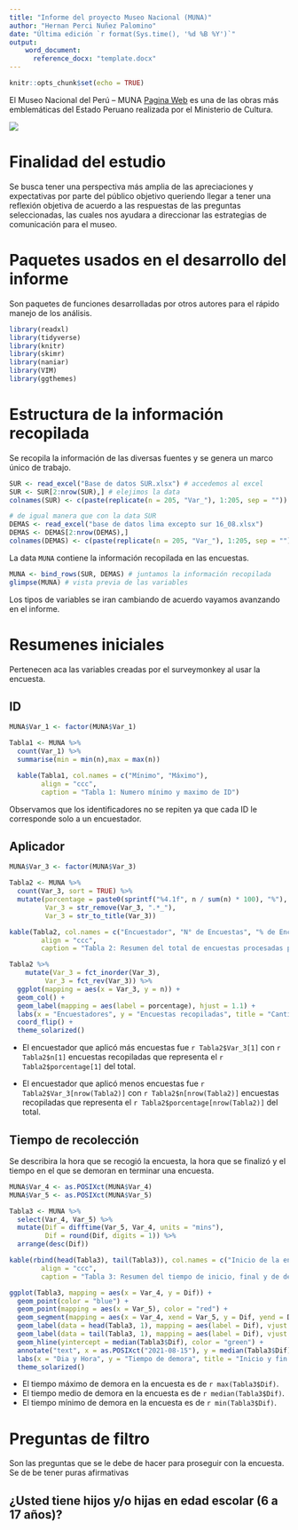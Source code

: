 ```yaml
---
title: "Informe del proyecto Museo Nacional (MUNA)"
author: "Hernan Perci Nuñez Palomino"
date: "Última edición `r format(Sys.time(), '%d %B %Y')`"
output: 
    word_document:
      reference_docx: "template.docx"
---
```


\listoffigures
\listoftables

```r
knitr::opts_chunk$set(echo = TRUE)
```

El Museo Nacional del Perú – MUNA [Pagina Web](https://muna.cultura.pe/) es una de las obras más emblemáticas del Estado Peruano realizada por el Ministerio de Cultura.

![](002_MNP_Explanada_1.jpg)

# Finalidad del estudio

Se busca tener una perspectiva más amplia de las apreciaciones y expectativas por parte del público objetivo queriendo llegar a tener una reflexión objetiva de acuerdo a las respuestas de las preguntas seleccionadas, las cuales nos ayudara a direccionar las estrategias de comunicación para el museo.

# Paquetes usados en el desarrollo del informe

Son paquetes de funciones desarrolladas por otros autores para el rápido manejo de los análisis.

```r

library(readxl)
library(tidyverse)
library(knitr)
library(skimr)
library(naniar)
library(VIM)
library(ggthemes)
```


# Estructura de la información recopilada

Se recopila la información de las diversas fuentes y se genera un marco único de trabajo.

```r

SUR <- read_excel("Base de datos SUR.xlsx") # accedemos al excel
SUR <- SUR[2:nrow(SUR),] # elejimos la data
colnames(SUR) <- c(paste(replicate(n = 205, "Var_"), 1:205, sep = "")) # le asignamos nombres previos a las columnas

```


```r

# de igual manera que con la data SUR
DEMAS <- read_excel("base de datos lima excepto sur 16_08.xlsx")
DEMAS <- DEMAS[2:nrow(DEMAS),]
colnames(DEMAS) <- c(paste(replicate(n = 205, "Var_"), 1:205, sep = ""))

```

La data `MUNA` contiene la información recopilada en las encuestas.

```r

MUNA <- bind_rows(SUR, DEMAS) # juntamos la información recopilada
glimpse(MUNA) # vista previa de las variables

```

Los tipos de variables se iran cambiando de acuerdo vayamos avanzando en el informe.

# Resumenes iniciales

Pertenecen aca las variables creadas por el surveymonkey al usar la encuesta.

## ID

```r

MUNA$Var_1 <- factor(MUNA$Var_1) 

Tabla1 <- MUNA %>%  
  count(Var_1) %>%
  summarise(min = min(n),max = max(n))

  kable(Tabla1, col.names = c("Mínimo", "Máximo"),
        align = "ccc",
        caption = "Tabla 1: Numero mínimo y maximo de ID")

```

Observamos que los identificadores no se repiten ya que cada ID le corresponde solo a un encuestador.

## Aplicador

```r

MUNA$Var_3 <- factor(MUNA$Var_3)

Tabla2 <- MUNA %>%
  count(Var_3, sort = TRUE) %>%
  mutate(porcentage = paste0(sprintf("%4.1f", n / sum(n) * 100), "%"), 
         Var_3 = str_remove(Var_3, ".*_"), 
         Var_3 = str_to_title(Var_3))

kable(Tabla2, col.names = c("Encuestador", "N° de Encuestas", "% de Encuestas"),
        align = "ccc",
        caption = "Tabla 2: Resumen del total de encuestas procesadas por encuestador")

```


```r

Tabla2 %>% 
    mutate(Var_3 = fct_inorder(Var_3), 
         Var_3 = fct_rev(Var_3)) %>%
  ggplot(mapping = aes(x = Var_3, y = n)) +
  geom_col() +
  geom_label(mapping = aes(label = porcentage), hjust = 1.1) +
  labs(x = "Encuestadores", y = "Encuestas recopiladas", title = "Cantidad de encuestas recopiladas por encuestador", subtitle = "Barras(en unid), etiquetas(en %)", caption = "Elaboración propia") +
  coord_flip() +
  theme_solarized()

```

* El encuestador que aplicó más encuestas fue `r Tabla2$Var_3[1]` con `r Tabla2$n[1]` encuestas recopiladas que representa el `r Tabla2$porcentage[1]` del total.

* El encuestador que aplicó menos encuestas fue `r Tabla2$Var_3[nrow(Tabla2)]` con `r Tabla2$n[nrow(Tabla2)]` encuestas recopiladas que representa el `r Tabla2$porcentage[nrow(Tabla2)]` del total.

## Tiempo de recolección

Se describira la hora que se recogió la encuesta, la hora que se finalizó y el tiempo en el que se demoran en terminar una encuesta.

```r

MUNA$Var_4 <- as.POSIXct(MUNA$Var_4)
MUNA$Var_5 <- as.POSIXct(MUNA$Var_5)

Tabla3 <- MUNA %>%
  select(Var_4, Var_5) %>%
  mutate(Dif = difftime(Var_5, Var_4, units = "mins"),
         Dif = round(Dif, digits = 1)) %>%
  arrange(desc(Dif))

kable(rbind(head(Tabla3), tail(Tabla3)), col.names = c("Inicio de la encuesta", "Final de la encuesta", "Tiempo transcurrido"),
        align = "ccc",
        caption = "Tabla 3: Resumen del tiempo de inicio, final y de demora para aplicar la encuesta (6 mas rapidos y 6 mas lentos)")

```


```r

ggplot(Tabla3, mapping = aes(x = Var_4, y = Dif)) + 
  geom_point(color = "blue") +
  geom_point(mapping = aes(x = Var_5), color = "red") +
  geom_segment(mapping = aes(x = Var_4, xend = Var_5, y = Dif, yend = Dif)) +
  geom_label(data = head(Tabla3, 1), mapping = aes(label = Dif), vjust = -0.1) +
  geom_label(data = tail(Tabla3, 1), mapping = aes(label = Dif), vjust = -0.1) +
  geom_hline(yintercept = median(Tabla3$Dif), color = "green") +
  annotate("text", x = as.POSIXct("2021-08-15"), y = median(Tabla3$Dif) + 3, label = median(Tabla3$Dif), color = "green") +
  labs(x = "Dia y Hora", y = "Tiempo de demora", title = "Inicio y fin de la encuesta", subtitle = "Segmentos que comprenden la duracion de la encuesta", caption = "elaboracion propia") +
  theme_solarized()

```

* El tiempo máximo de demora en la encuesta es de `r max(Tabla3$Dif)`.
* El tiempo medio de demora en la encuesta es de `r median(Tabla3$Dif)`.
* El tiempo mínimo de demora en la encuesta es de `r min(Tabla3$Dif)`.

# Preguntas de filtro
Son las preguntas que se le debe de hacer para proseguir con la encuesta. Se de be tener puras afirmativas

## ¿Usted tiene hijos y/o hijas en edad escolar (6 a 17 años)?



